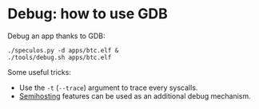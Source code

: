 # Debug: how to use GDB

Debug an app thanks to GDB:

```shell copy
./speculos.py -d apps/btc.elf &
./tools/debug.sh apps/btc.elf
```

Some useful tricks:

- Use the `-t` (`--trace`) argument to trace every syscalls.
- [Semihosting](../advanced-usage/semihosting.mdx) features can be used as an additional debug mechanism.